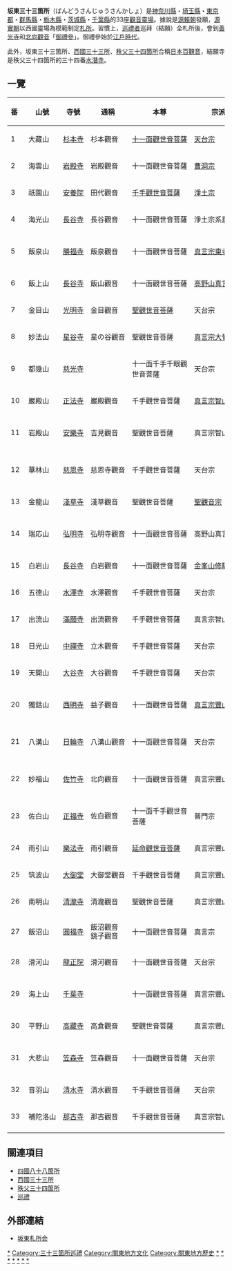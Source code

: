 {{佛教}}
'''坂東三十三箇所'''（ばんどうさんじゅうさんかしょ）是[[神奈川縣|神奈川縣]]・[[埼玉縣|埼玉縣]]・[[東京都|東京都]]・[[群馬縣|群馬縣]]・[[栃木縣|栃木縣]]・[[茨城縣|茨城縣]]・[[千葉縣|千葉縣]]的33座[[觀音菩薩|觀音]][[靈場|靈場]]。據說是[[源賴朝|源賴朝]]發願，[[源實朝|源實朝]]以西國靈場為模範制定[[札所|札所]]。習慣上，[[巡禮|巡禮者]]巡拜（結願）全札所後，會到[[善光寺|善光寺]]和[[北向觀音|北向觀音]]「[[御禮參|御禮參]]」。御禮參始於[[江戶時代|江戶時代]]。

此外，坂東三十三箇所、[[西國三十三所|西國三十三所]]、[[秩父三十四箇所|秩父三十四箇所]]合稱[[日本百觀音|日本百觀音]]，結願寺是秩父三十四箇所的三十四番[[水潛寺|水潛寺]]。

== 一覽 ==
{| class="sortable wikitable" style="font-size:95%; margin-right:0px;"
|-style="line-height:1.6em; white-space:nowrap;"
! style="padding-right:17px" |番!! class="unsortable" |山號!! class="unsortable" |寺號!! class="unsortable" |通稱!!本尊!!宗派!!所在地<br />
|-
|1||大藏山||[[杉本寺|杉本寺]]||杉本觀音|| style="white-space:nowrap;" |[[十一面觀音|十一面觀世音菩薩]]||[[天台宗|天台宗]]||神奈川縣[[鎌倉市|鎌倉市]]
|-
|2||海雲山||[[岩殿寺_(逗子市)|岩殿寺]]||岩殿觀音||十一面觀世音菩薩||[[曹洞宗|曹洞宗]]||神奈川縣[[逗子市|逗子市]]
|-
|3||祇園山||[[安養院_(鎌倉市)|安養院]]||田代觀音||[[千手千眼觀世音菩薩|千手觀世音菩薩]]||[[淨土宗|淨土宗]]||神奈川縣鎌倉市
|-
|4||海光山||[[長谷寺_(鎌倉市)|長谷寺]]||長谷觀音||十一面觀世音菩薩||淨土宗系[[單立|單立]]||神奈川縣鎌倉市
|-
|5||飯泉山||[[勝福寺_(小田原市)|勝福寺]]||飯泉觀音||十一面觀世音菩薩||[[真言宗東寺派|真言宗東寺派]]||神奈川縣[[小田原市|小田原市]]
|-
|6||飯上山||[[長谷寺_(厚木市)|長谷寺]]||飯山觀音||十一面觀世音菩薩||[[高野山真言宗|高野山真言宗]]||神奈川縣[[厚木市|厚木市]]
|-
|7||金目山||[[光明寺_(平塚市)|光明寺]]||金目觀音||[[聖觀音|聖觀世音菩薩]]||天台宗||神奈川縣[[平塚市|平塚市]]
|-
|8||妙法山||[[星谷寺|星谷寺]]||星の谷觀音||聖觀世音菩薩|| style="white-space:nowrap;" |[[真言宗大覺寺派|真言宗大覺寺派]]|| style="white-space:nowrap;" |神奈川縣[[座間市|座間市]]
|-
|9||都幾山||[[慈光寺_(都幾川町)|慈光寺]]|| ||十一面千手千眼觀世音菩薩||天台宗||埼玉縣[[比企郡|比企郡]][[都幾川町|都幾川町]]
|-
|10||巌殿山||[[正法寺_(東松山市)|正法寺]]||巌殿觀音||千手觀世音菩薩||[[真言宗智山派|真言宗智山派]]||埼玉縣[[東松山市|東松山市]]
|-
|11||岩殿山||[[安樂寺_(吉見町)|安樂寺]]||吉見觀音||聖觀世音菩薩||真言宗智山派||埼玉縣比企郡[[吉見町|吉見町]]
|-
|12||華林山||[[慈恩寺_(埼玉市)|慈恩寺]]||慈恩寺觀音||千手觀世音菩薩||天台宗||埼玉縣[[埼玉市|埼玉市]][[岩槻區|岩槻區]]
|-
|13||金龍山|| style="white-space:nowrap;" |[[淺草寺|淺草寺]]||淺草觀音||聖觀世音菩薩||[[聖觀音宗|聖觀音宗]]||東京都[[台東區|台東區]]
|-
|14||瑞応山||[[弘明寺|弘明寺]]||弘明寺觀音||十一面觀世音菩薩||高野山真言宗||神奈川縣[[橫濱市|橫濱市]][[南區_(橫濱市)|南區]]
|-
|15||白岩山||[[長谷寺_(高崎市)|長谷寺]]||白岩觀音||十一面觀世音菩薩||[[金峯山修驗本宗|金峯山修驗本宗]]||群馬縣[[高崎市|高崎市]]
|-
|16||五德山||[[水澤寺|水澤寺]]||水澤觀音||千手觀世音菩薩||天台宗||群馬縣[[澀川市|澀川市]]
|-
|17||出流山||[[滿願寺_(栃木市)|滿願寺]]||出流觀音||千手觀世音菩薩||真言宗智山派||栃木縣[[栃木市|栃木市]]
|-
|18||日光山||[[中禪寺_(日光市)|中禪寺]]||立木觀音||千手觀世音菩薩||天台宗||栃木縣[[日光市|日光市]]
|-
|19||天開山||[[大谷寺_(宇都宮市)|大谷寺]]||大谷觀音||千手觀世音菩薩||天台宗||栃木縣[[宇都宮市|宇都宮市]]
|-
|20||獨鈷山||[[西明寺_(益子町)|西明寺]]||益子觀音||十一面觀世音菩薩||[[真言宗豐山派|真言宗豐山派]]||栃木縣[[芳賀郡|芳賀郡]][[益子町|益子町]]
|-
|21||八溝山||[[日輪寺_(大子町)|日輪寺]]|| style="white-space:nowrap;" |八溝山觀音||十一面觀世音菩薩||天台宗||茨城縣[[久慈郡|久慈郡]][[大子町|大子町]]
|-
|22||妙福山||[[佐竹寺|佐竹寺]]||北向觀音||十一面觀世音菩薩||真言宗豐山派||茨城縣[[常陸太田市|常陸太田市]]
|-
|23||佐白山|| style="white-space:nowrap;" |[[正福寺_(笠間市)|正福寺]]|| style="line-height:1.25em;" |佐白觀音||十一面千手觀世音菩薩||普門宗||茨城縣[[笠間市|笠間市]]
|-
|24||雨引山||[[樂法寺|樂法寺]]||雨引觀音||[[聖觀音|延命觀世音菩薩]]||真言宗豐山派||茨城縣[[櫻川市|櫻川市]]
|-
|25||筑波山||[[大御堂_(筑波市)|大御堂]]||大御堂觀音||千手觀世音菩薩||真言宗豐山派||茨城縣[[筑波市|筑波市]]
|-
|26||南明山||[[清瀧寺_(土浦市)|清瀧寺]]||清瀧觀音||聖觀世音菩薩||真言宗豐山派||茨城縣[[土浦市|土浦市]]
|-
|27||飯沼山||[[圓福寺_(銚子市)|圓福寺]]|| style="line-height:1.25em;" |飯沼觀音<br />銚子觀音||十一面觀世音菩薩||真言宗||千葉縣[[銚子市|銚子市]]
|-
|28||滑河山||[[龍正院|龍正院]]||滑河觀音||十一面觀世音菩薩||天台宗||千葉縣[[成田市|成田市]]
|-
|29||海上山||[[千葉寺|千葉寺]]|| ||十一面觀世音菩薩||真言宗豐山派||千葉縣[[千葉市|千葉市]][[中央區_(千葉市)|中央區]]
|-
|30||平野山||[[高藏寺_(木更津市)|高藏寺]]||高倉觀音||聖觀世音菩薩||真言宗豐山派||千葉縣[[木更津市|木更津市]]
|-
|31||大悲山||[[笠森寺|笠森寺]]||笠森觀音||十一面觀世音菩薩||天台宗||千葉縣[[長生郡|長生郡]][[長南町|長南町]]
|-
|32||音羽山||[[清水寺_(夷隅市)|清水寺]]|| style="white-space:nowrap;" |清水觀音||千手觀世音菩薩||天台宗||千葉縣[[夷隅市|夷隅市]]
|-
|33|| style="white-space:nowrap;" |補陀洛山||[[那古寺|那古寺]]||那古觀音||千手觀世音菩薩||真言宗智山派||千葉縣[[館山市|館山市]]
|-
|}

== 關連項目 ==
*[[四國八十八箇所|四國八十八箇所]]
*[[西國三十三所|西國三十三所]]
*[[秩父三十四箇所|秩父三十四箇所]]
*[[巡禮|巡禮]]

== 外部連結 ==
* [http://www.bandou.gr.jp/ 坂東札所会]{{Wayback|url=http://www.bandou.gr.jp/ |date=20150516023912 }}

[[Category:坂東三十三箇所|*]]
[[Category:三十三箇所巡禮|Category:三十三箇所巡禮]]
[[Category:關東地方文化|Category:關東地方文化]]
[[Category:關東地方歷史|Category:關東地方歷史]]
[[Category:神奈川縣佛寺|*]]
[[Category:埼玉縣佛寺|*]]
[[Category:東京都佛寺|*]]
[[Category:群馬縣佛寺|*]]
[[Category:栃木縣佛寺|*]]
[[Category:茨城縣佛寺|*]]
[[Category:千葉縣佛寺|*]]